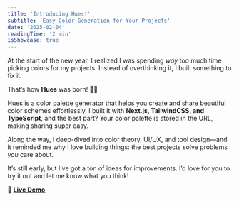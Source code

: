 ```yaml
---
title: 'Introducing Hues!'
subtitle: 'Easy Color Generation for Your Projects'
date: '2025-02-04'
readingTime: '2 min'
isShowcase: true
---
```

At the start of the new year, I realized I was spending *way* too much time picking colors for my projects. Instead of overthinking it, I built something to fix it.  

That’s how **Hues** was born! 🎨🚀  

Hues is a color palette generator that helps you create and share beautiful color schemes effortlessly. I built it with **Next.js, TailwindCSS, and TypeScript**, and the best part? Your color palette is stored in the URL, making sharing super easy.  

Along the way, I deep-dived into color theory, UI/UX, and tool design—and it reminded me why I love building things: the best projects solve problems *you* care about.  

It’s still early, but I’ve got a ton of ideas for improvements. I’d love for you to try it out and let me know what you think!  

🔗 **[Live Demo](https://brxjonesdev-hues.netlify.app/)**  
